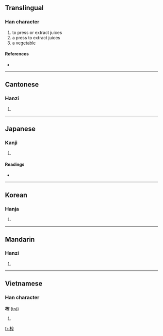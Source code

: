 ==Translingual==

===Han character===
{{Han char|rn=75|rad=木|as=10|sn=14|four=4391<sub>1</sub>|canj=木十金尸 (DJCS)}}

# to press or extract juices
# a press to extract juices
# a [[vegetable]]

====References====
* {{Han ref|kx=0544.030|dkj=15259|dj=0931.220|hdz=21270.030|uh=69A8|ud=27048|bh=BA5E|bd=47710}}

----

==Cantonese==

===Hanzi===
{{yue-hanzi|jyut=|y=ja3}}

# {{defn|Cantonese}}

----

==Japanese==

===Kanji===
{{ja-kanji|grade=|rs=木10}}

# {{defn|Japanese}}

====Readings====
* {{ja-readings|on=[[さ]] (sa), [[しゃ]] (sha), [[さい]] (sai), [[さく]] (saku)|kun=[[しぼりき]] (shiboriki)}}

----

==Korean==

===Hanja===
{{ko-hanja|hangeul=자|eumhun=|rv=ja|mr=cha|y=ca}}

# {{defn|Korean}}

----

==Mandarin==

===Hanzi===
{{cmn-hanzi|pin=[[zhà]] ([[zha4]])|wg=cha<sup>4</sup>}}

# {{defn|Mandarin}}

----

==Vietnamese==

===Han character===
'''榨''' ([[trá]])

# {{defn|Vietnamese}}

[[fr:榨]]